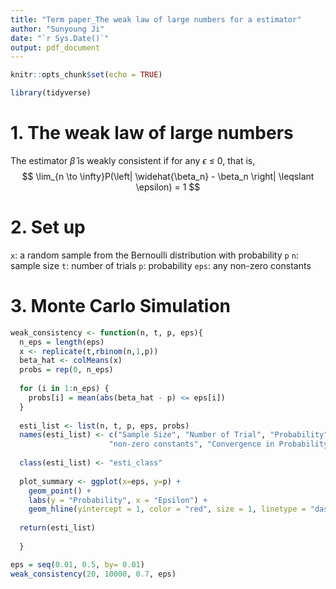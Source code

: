 ---
title: "Term paper_The weak law of large numbers for a estimator"
author: "Sunyoung Ji"
date: "`r Sys.Date()`"
output: pdf_document
---

```{r setup, include=FALSE}
knitr::opts_chunk$set(echo = TRUE)
```
```{r library, include=FALSE}
library(tidyverse)
```

# 1. The weak law of large numbers

The estimator $\widehat{\beta}$ is weakly consistent if for any $\epsilon$ $\leqslant$ 0, that is, 
$$
\lim_{n \to \infty}P(\left| \widehat{\beta_n} - \beta_n \right| \leqslant \epsilon) = 1
$$

# 2. Set up

`x`: a random sample from the Bernoulli distribution with probability `p` \n
`n`: sample size \n
`t`: number of trials \n
`p`: probability \n
`eps`: any non-zero constants \n

# 3. Monte Carlo Simulation

```{r mc, echo = TRUE}

weak_consistency <- function(n, t, p, eps){
  n_eps = length(eps)
  x <- replicate(t,rbinom(n,1,p))
  beta_hat <- colMeans(x)
  probs = rep(0, n_eps)
  
  for (i in 1:n_eps) {
    probs[i] = mean(abs(beta_hat - p) <= eps[i])
  }
  
  esti_list <- list(n, t, p, eps, probs)
  names(esti_list) <- c("Sample Size", "Number of Trial", "Probability",
                      "non-zero constants", "Convergence in Probability")
  
  class(esti_list) <- "esti_class"
  
  plot_summary <- ggplot(x=eps, y=p) +
    geom_point() +
    labs(y = "Probability", x = "Epsilon") +
    geom_hline(yintercept = 1, color = "red", size = 1, linetype = "dashed")
  
  return(esti_list)
  
  }

eps = seq(0.01, 0.5, by= 0.01)
weak_consistency(20, 10000, 0.7, eps)

```